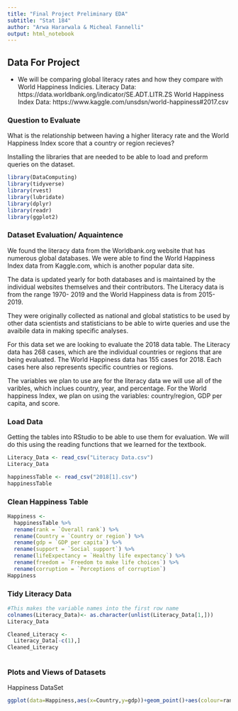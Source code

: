 ```yaml
---
title: "Final Project Preliminary EDA" 
subtitle: "Stat 184"
author: "Arwa Hararwala & Micheal Fannelli"
output: html_notebook
---
```


## Data For Project 
- We will be comparing global literacy rates and how they compare with World Happiness Indicies.
Literacy Data: https://data.worldbank.org/indicator/SE.ADT.LITR.ZS
World Happiness Index Data: https://www.kaggle.com/unsdsn/world-happiness#2017.csv

### Question to Evaluate
What is the relationship between having a higher literacy rate and the World Happiness Index score that a country or region recieves? 


Installing the libraries that are needed to be able to load and preform queries on the dataset.
```r
library(DataComputing)
library(tidyverse)
library(rvest)
library(lubridate)
library(dplyr)
library(readr)
library(ggplot2)
```

### Dataset Evaluation/ Aquaintence

We found the literacy data from the Worldbank.org website that has numerous global databases. We were able to find the World Happiness Index data from Kaggle.com, which is another popular data site. 

The data is updated yearly for both databases and is maintained by the individual websites themselves and their contributors. The Literacy data is from the range 1970- 2019 and the World Happiness data is from 2015-2019. 

They were originally collected as national and global statistics to be used by other data scientists and statisticians to be able to wirte queries and use the avaibile data in making specific analyses. 

For this data set we are looking to evaluate the 2018 data table. The Literacy data has 268 cases, which are the individual countries or regions that are being evaluated. The World Happiness data has 155 cases for 2018. Each cases here also represents specific countries or regions. 

The variables we plan to use are for the literacy data we will use all of the varibles, which inclues country, year, and percentage. For the World happiness Index, we plan on using the variables: country/region, GDP per capita, and score. 

### Load Data
Getting the tables into RStudio to be able to use them for evaluation. We will do this using the reading functions that we learned for the textbook. 
```r
Literacy_Data <- read_csv("Literacy Data.csv")
Literacy_Data
```


```r
happinessTable <- read_csv("2018[1].csv")
happinessTable
```

### Clean Happiness Table 
```r
Happiness <-
  happinessTable %>%
  rename(rank = `Overall rank`) %>%
  rename(Country = `Country or region`) %>%
  rename(gdp = `GDP per capita`) %>%
  rename(support = `Social support`) %>%
  rename(lifeExpectancy = `Healthy life expectancy`) %>%
  rename(freedom = `Freedom to make life choices`) %>%
  rename(corruption = `Perceptions of corruption`)
Happiness
```

### Tidy Literacy Data 
```r
#This makes the variable names into the first row name
colnames(Literacy_Data)<- as.character(unlist(Literacy_Data[1,]))
Literacy_Data
```

```r
Cleaned_Literacy <- 
  Literacy_Data[-c(1),] 
Cleaned_Literacy
  
```



### Plots and Views of Datasets 

Happiness DataSet 
```r
ggplot(data=Happiness,aes(x=Country,y=gdp))+geom_point()+aes(colour=rank)
```








